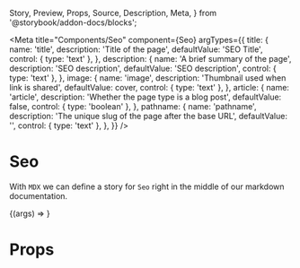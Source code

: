   Story,
  Preview,
  Props,
  Source,
  Description,
  Meta,
} from '@storybook/addon-docs/blocks';

<Meta
  title="Components/Seo"
  component={Seo}
  argTypes={{
    title: {
      name: 'title',
      description: 'Title of the page',
      defaultValue: 'SEO Title',
      control: { type: 'text' },
    },
    description: {
      name: 'A brief summary of the page',
      description: 'SEO description',
      defaultValue: 'SEO description',
      control: { type: 'text' },
    },
    image: {
      name: 'image',
      description: 'Thumbnail used when link is shared',
      defaultValue: cover,
      control: { type: 'text' },
    },
    article: {
      name: 'article',
      description: 'Whether the page type is a blog post',
      defaultValue: false,
      control: { type: 'boolean' },
    },
    pathname: {
      name: 'pathname',
      description: 'The unique slug of the page after the base URL',
      defaultValue: '',
      control: { type: 'text' },
    },
  }}
/>

# Seo

With `MDX` we can define a story for `Seo` right in the middle of our
markdown documentation.

<Preview>
  <Story
    name="default"
    args={{
      title: 'SEO Title',
      description: 'Description of the SEO',
      image: cover,
      article: true,
      pathname: 'blog-post-1',
    }}
  >
    {(args) => <Seo {...args} />}
  </Story>
</Preview>

# Props

<Props story="default" />

